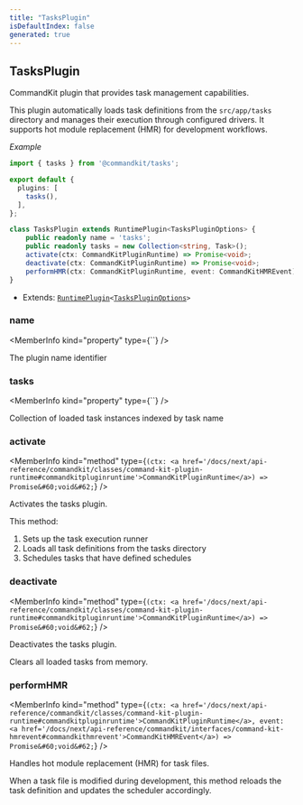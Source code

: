 ```yaml
---
title: "TasksPlugin"
isDefaultIndex: false
generated: true
---
```



<!-- This file was generated from the CommandKit source. Do not modify. Instead, re-run the "docgen" script -->


## TasksPlugin

<GenerationInfo sourceFile="packages/tasks/src/plugin.ts" sourceLine="49" packageName="@commandkit/tasks" />

CommandKit plugin that provides task management capabilities.

This plugin automatically loads task definitions from the `src/app/tasks` directory
and manages their execution through configured drivers. It supports hot module
replacement (HMR) for development workflows.



*Example*

```ts
import { tasks } from '@commandkit/tasks';

export default {
  plugins: [
    tasks(),
  ],
};
```

```ts title="Signature"
class TasksPlugin extends RuntimePlugin<TasksPluginOptions> {
    public readonly name = 'tasks';
    public readonly tasks = new Collection<string, Task>();
    activate(ctx: CommandKitPluginRuntime) => Promise<void>;
    deactivate(ctx: CommandKitPluginRuntime) => Promise<void>;
    performHMR(ctx: CommandKitPluginRuntime, event: CommandKitHMREvent) => Promise<void>;
}
```
* Extends: <code><a href='/docs/next/api-reference/commandkit/classes/runtime-plugin#runtimeplugin'>RuntimePlugin</a>&#60;<a href='/docs/next/api-reference/tasks/interfaces/tasks-plugin-options#taskspluginoptions'>TasksPluginOptions</a>&#62;</code>



<div className="members-wrapper">

### name

<MemberInfo kind="property" type={``}   />

The plugin name identifier
### tasks

<MemberInfo kind="property" type={``}   />

Collection of loaded task instances indexed by task name
### activate

<MemberInfo kind="method" type={`(ctx: <a href='/docs/next/api-reference/commandkit/classes/command-kit-plugin-runtime#commandkitpluginruntime'>CommandKitPluginRuntime</a>) => Promise&#60;void&#62;`}   />

Activates the tasks plugin.

This method:
1. Sets up the task execution runner
2. Loads all task definitions from the tasks directory
3. Schedules tasks that have defined schedules
### deactivate

<MemberInfo kind="method" type={`(ctx: <a href='/docs/next/api-reference/commandkit/classes/command-kit-plugin-runtime#commandkitpluginruntime'>CommandKitPluginRuntime</a>) => Promise&#60;void&#62;`}   />

Deactivates the tasks plugin.

Clears all loaded tasks from memory.
### performHMR

<MemberInfo kind="method" type={`(ctx: <a href='/docs/next/api-reference/commandkit/classes/command-kit-plugin-runtime#commandkitpluginruntime'>CommandKitPluginRuntime</a>, event: <a href='/docs/next/api-reference/commandkit/interfaces/command-kit-hmrevent#commandkithmrevent'>CommandKitHMREvent</a>) => Promise&#60;void&#62;`}   />

Handles hot module replacement (HMR) for task files.

When a task file is modified during development, this method reloads the
task definition and updates the scheduler accordingly.


</div>
